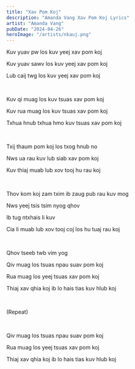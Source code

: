 ```yaml
---
title: "Xav Pom Koj"
description: "Amanda Vang Xav Pom Koj Lyrics"
artist: "Amanda Vang"
pubDate: "2024-04-26"
heroImage: "/artists/nkauj.png"
---
```


Kuv yuav pw los kuv yeej xav pom koj

Kuv yuav sawv los kuv yeej xav pom koj

Lub caij twg los kuv yeej xav pom koj

<br />

Kuv qi muag los kuv tsuas xav pom koj

Kuv rua muag los kuv tsuas xav pom koj

Txhua hnub txhua hmo kuv tsuas xav pom koj

<br />

Txij thaum pom koj los txog hnub no

Nws ua rau kuv lub siab xav pom koj

Kuv thiaj muab lub xov tooj hu rau koj

<br />

Thov kom koj zam txim ib zaug pub rau kuv mog

Nws yeej tsis tsim nyog qhov

Ib tug ntxhais li kuv

Cia li muab lub xov tooj coj los hu tuaj rau koj

<br />

Qhov tseeb twb vim yog

Qiv muag los tsuas npau suav pom koj

Rua muag los yeej tsuas xav pom koj

Thiaj xav qhia koj ib lo hais tias kuv hlub koj

<br />

(Repeat)

<br />

Qiv muag los tsuas npau suav pom koj

Rua muag los yeej tsuas xav pom koj

Thiaj xav qhia koj ib lo hais tias kuv hlub koj
